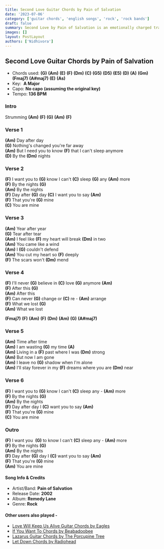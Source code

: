 ```yaml
---
title: Second Love Guitar Chords by Pain of Salvation
date: '2023-07-06'
category: ['guitar chords', 'english songs', 'rock', 'rock bands']
draft: false
summary: Second Love by Pain of Salvation is an emotionally charged track showcasing their mastery of progressive metal. With intricate instrumentals and passionate vocals, the band creates a unique sonic landscape, exploring themes of love and loss. Their innovative approach sets Pain of Salvation apart, making "Second Love" a captivating and powerful musical experience.
images: []
layout: PostLayout
authors: ['Nidhivora']
---
```


## Second Love Guitar Chords by Pain of Salvation

- Chords used: **(G)** **(Am)** **(E)** **(F)** **(Dm)** **(C)** **(G5)** **(D5)** **(E5)** **(D)** **(A)** **(Gm)** **(Fmaj7)** **(A#maj7)** **(E)** **(As)**
- Key:  **A Major**
- Capo: **No capo** **(assuming the original key)**
- Tempo: **136 BPM**

### Intro

Strumming **(Am)** **(F)** **(G)** **(Am)** **(F)**

### Verse 1

**(Am)** Day after day \
**(G)** Nothing's changed you're far away \
**(Am)** But I need you to know **(F)** that I can't sleep anymore \
**(D)** By the **(Dm)** nights

### Verse 2

**(F)** I want you to **(G)** know I can't **(C)** sleep **(G)** any **(Am)** more \
**(F)** By the nights **(G)** \
**(Am)** By the nights \
**(F)** Day after **(G)** day **(C)** I want you to say **(Am)** \
**(F)** That you're **(G)** mine \
**(C)** You are mine

### Verse 3

**(Am)** Year after year \
**(G)** Tear after tear \
**(Am)** I feel like **(F)** my heart will break **(Dm)** in two \
**(Am)** You came like a wind \
**(Am)** I **(G)** couldn't defend \
**(Am)** You cut my heart so **(F)** deeply \
**(F)** The scars won't **(Dm)** mend

### Verse 4

**(F)** I'll never **(G)** believe in **(C)** love **(G)** anymore **(Am)** \
**(F)** After this **(G)** \
**(Am)** After this \
**(F)** Can never **(G)** change or **(C)** re - **(Am)** arrange \
**(F)** What we lost **(G)** \
**(Am)** What we lost

**(Fmaj7)** **(F)** **(Am)** **(F)** **(Dm)** **(Am)** **(G)** **(A#maj7)**

### Verse 5

**(Am)** Time after time \
**(Am)** I am wasting **(G)** my time **(A)** \
**(Am)** Living in a **(F)** past where I was **(Dm)** strong \
**(Am)** But now I am gone \
**(Am)** I leave no **(G)** shadow when I'm alone \
**(Am)** I'll stay forever in my **(F)** dreams where you are **(Dm)** near

### Verse 6

**(F)** I want you to **(G)** know I can't **(C)** sleep any - **(Am)** more \
**(F)** By the nights **(G)** \
**(Am)** By the nights \
**(F)** Day after day I **(C)** want you to say **(Am)** \
**(F)** That you're **(G)** mine \
**(C)** You are mine

### Outro

**(F)** I want you  **(G)** to know I can't **(C)** sleep any - **(Am)** more \
**(F)** By the nights **(G)** \
**(Am)** By the nights \
**(F)** Day after **(G)** day I **(C)** want you to say **(Am)** \
**(F)** That you're **(G)** mine \
**(Am)** You are mine

#### Song Info &amp; Credits

- Artist/Band: **Pain of Salvation**
- Release Date: **2002**
- Album: **Remedy Lane**
- Genre: **Rock**

#### Other users also played -

- [Love Will Keep Us Alive Guitar Chords by Eagles](https://www.chordsco.com/chords/love-will-keep-us-alive-guitar-chords-by-eagles-chordsco)
- [If You Want To Chords by Beabadoobee](https://www.chordsco.com/chords/if-you-want-to-chords-by-beabadoobee)
- [Lazarus Guitar Chords by The Porcupine Tree](https://www.chordsco.com/chords/lazarus-guitar-chords-by-the-porcupine-tree)
- [Let Down Chords by Radiohead](https://www.chordsco.com/chords/let-down-chords-by-radiohead)
